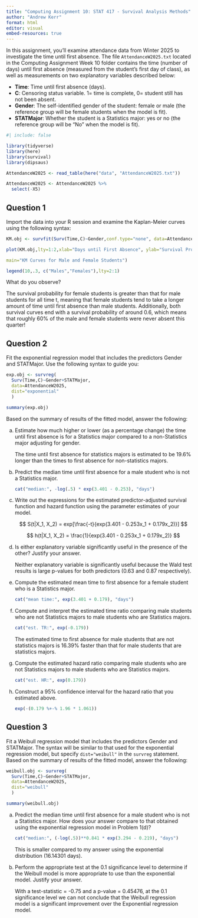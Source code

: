 ```yaml
---
title: "Computing Assignment 10: STAT 417 - Survival Analysis Methods"
author: "Andrew Kerr"
format: html
editor: visual
embed-resources: true
---
```


In this assignment, you’ll examine attendance data from Winter 2025 to investigate the time until first absence. The file `AttendanceW2025.txt` located in the Computing Assignment Week 10 folder contains the time (number of days) until first absence (measured from the student’s first day of class), as well as measurements on two explanatory variables described below:

-   **Time**: Time until first absence (days).
-   **C**: Censoring status variable. $1 =$ time is complete, $0 =$ student still has not been absent.
-   **Gender**: The self-identified gender of the student: female or male (the reference group will be female students when the model is fit).
-   **STATMajor**: Whether the student is a Statistics major: yes or no (the reference group will be "No" when the model is fit).

```r
#| include: false

library(tidyverse)
library(here)
library(survival)
library(dipsaus)

AttendanceW2025 <- read_table(here("data", "AttendanceW2025.txt"))

AttendanceW2025 <- AttendanceW2025 %>%
  select(-X5)
```

## Question 1

Import the data into your R session and examine the Kaplan-Meier curves using the following syntax:

```r
KM.obj <- survfit(Surv(Time,C)~Gender,conf.type="none", data=AttendanceW2025)

plot(KM.obj,lty=1:2,xlab="Days until First Absence", ylab="Survival Probability",

main="KM Curves for Male and Female Students")

legend(10,.3, c("Males","Females"),lty=2:1)
```

What do you observe?

The survival probability for female students is greater than that for male students for all time t, meaning that female students tend to take a longer amount of time until first absence than male students. Additionally, both survival curves end with a survival probability of around 0.6, which means that roughly 60% of the male and female students were never absent this quarter!

## Question 2

Fit the exponential regression model that includes the predictors Gender and STATMajor. Use the following syntax to guide you:

```r
exp.obj <- survreg(
  Surv(Time,C)~Gender+STATMajor, 
  data=AttendanceW2025, 
  dist="exponential"
  )

summary(exp.obj)
```

Based on the summary of results of the fitted model, answer the following:

(a) Estimate how much higher or lower (as a percentage change) the time until first absence is for a Statistics major compared to a non-Statistics major adjusting for gender.

    The time until first absence for statistics majors is estimated to be 19.6% longer than the times to first absence for non-statistics majors.

(b) Predict the median time until first absence for a male student who is not a Statistics major.

    ```r
    cat("median:", -log(.5) * exp(3.401 - 0.253), "days")
    ```

(c) Write out the expressions for the estimated predictor-adjusted survival function and hazard function using the parameter estimates of your model.

    $$
    S(t|X_1, X_2) = exp[\frac{-t}{exp(3.401 - 0.253x_1 + 0.179x_2)}]
    $$

    $$
    h(t|X_1, X_2) = \frac{1}{exp(3.401 - 0.253x_1 + 0.179x_2)}
    $$

(d) Is either explanatory variable significantly useful in the presence of the other? Justify your answer.

    Neither explanatory variable is significantly useful because the Wald test results is large p-values for both predictors (0.63 and 0.87 respectively).

(e) Compute the estimated mean time to first absence for a female student who is a Statistics major.

    ```r
    cat("mean time:", exp(3.401 + 0.179), "days")
    ```

(f) Compute and interpret the estimated time ratio comparing male students who are not Statistics majors to male students who are Statistics majors.

    ```r
    cat("est. TR:", exp(-0.179))
    ```

    The estimated time to first absence for male students that are not statistics majors is 16.39% faster than that for male students that are statistics majors.

(g) Compute the estimated hazard ratio comparing male students who are not Statistics majors to male students who are Statistics majors.

    ```r
    cat("est. HR:", exp(0.179))
    ```

(h) Construct a 95% confidence interval for the hazard ratio that you estimated above.

    ```r
    exp(-(0.179 %+-% 1.96 * 1.061))
    ```

## Question 3

Fit a Weibull regression model that includes the predictors Gender and STATMajor. The syntax will be similar to that used for the exponential regression model, but specify `dist="weibull"` in the `survreg` statement. Based on the summary of results of the fitted model, answer the following:

```r
weibull.obj <- survreg(
  Surv(Time,C)~Gender+STATMajor, 
  data=AttendanceW2025, 
  dist="weibull"
  )

summary(weibull.obj)
```

(a) Predict the median time until first absence for a male student who is not a Statistics major. How does your answer compare to that obtained using the exponential regression model in Problem 1(d)?

    ```r
    cat("median:", (-log(.5))**0.841 * exp(3.294 - 0.219), "days")
    ```

    This is smaller compared to my answer using the exponential distribution (16.14301 days).

(b) Perform the appropriate test at the $0.1$ significance level to determine if the Weibull model is more appropriate to use than the exponential model. Justify your answer.

    With a test-statistic = -0.75 and a p-value = 0.45476, at the 0.1 significance level we can not conclude that the Weibull regression model is a significant improvement over the Exponential regression model.
